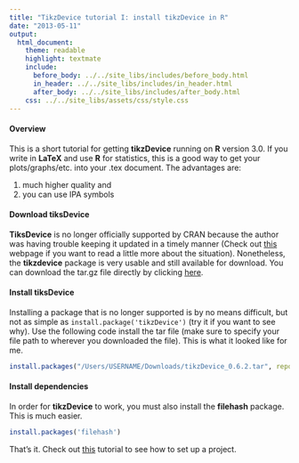 ```yaml
---
title: "TikzDevice tutorial I: install tikzDevice in R"
date: "2013-05-11"
output:
  html_document:
    theme: readable
    highlight: textmate
    include:
      before_body: ../../site_libs/includes/before_body.html
      in_header: ../../site_libs/includes/in_header.html
      after_body: ../../site_libs/includes/after_body.html
    css: ../../site_libs/assets/css/style.css
---
```


#### Overview

This is a short tutorial for getting __tikzDevice__ running on __R__ version 3.0. If 
you write in __LaTeX__ and use __R__ for statistics, this is a good way to get your 
plots/graphs/etc. into your .tex document. The advantages are:

1. much higher quality and
2. you can use IPA symbols

#### Download tiksDevice

__TiksDevice__ is no longer officially supported by CRAN because the author was having 
trouble keeping it updated in a timely manner (Check out [this][why] webpage if you want 
to read a little more about the situation). Nonetheless, the __tikzdevice__ package is 
very usable and still available for download. You can download the tar.gz file directly 
by clicking [here][download].

#### Install tiksDevice

Installing a package that is no longer supported is by no means difficult, but not as 
simple as ```install.package('tikzDevice')``` (try it if you want to see why). Use the 
following code install the tar file (make sure to specify your file path to wherever you 
downloaded the file). This is what it looked like for me.

```r
install.packages("/Users/USERNAME/Downloads/tikzDevice_0.6.2.tar", repos = NULL, type="source")
```

#### Install dependencies

In order for __tikzDevice__ to work, you must also install the __filehash__ package. This is much easier.

```r
install.packages('filehash')
```

That's it. Check out [this][tikz-latex] tutorial to see how to set up a project.

[why]: http://cran.r-project.org/web/packages/tikzDevice/index.html
[download]: http://cran.r-project.org/src/contrib/Archive/tikzDevice/tikzDevice_0.6.2.tar.gz
[tikz-latex]: /blog/2013-05-17_tikz_-_projects/index.html

